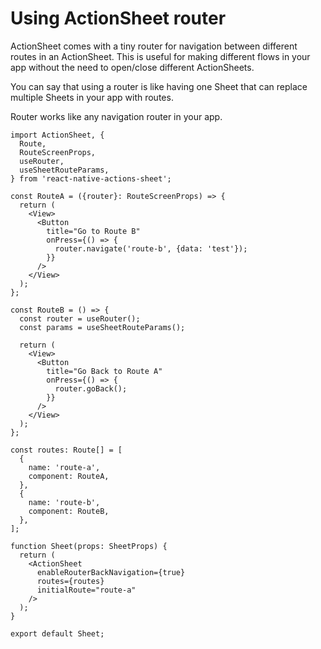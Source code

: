 # Using ActionSheet router

ActionSheet comes with a tiny router for navigation between different routes in an ActionSheet. This is useful for making different flows in your app without the need to open/close different ActionSheets.

You can say that using a router is like having one Sheet that can replace multiple Sheets in your app with routes.

Router works like any navigation router in your app.

```tsx
import ActionSheet, {
  Route,
  RouteScreenProps,
  useRouter,
  useSheetRouteParams,
} from 'react-native-actions-sheet';

const RouteA = ({router}: RouteScreenProps) => {
  return (
    <View>
      <Button
        title="Go to Route B"
        onPress={() => {
          router.navigate('route-b', {data: 'test'});
        }}
      />
    </View>
  );
};

const RouteB = () => {
  const router = useRouter();
  const params = useSheetRouteParams();

  return (
    <View>
      <Button
        title="Go Back to Route A"
        onPress={() => {
          router.goBack();
        }}
      />
    </View>
  );
};

const routes: Route[] = [
  {
    name: 'route-a',
    component: RouteA,
  },
  {
    name: 'route-b',
    component: RouteB,
  },
];

function Sheet(props: SheetProps) {
  return (
    <ActionSheet
      enableRouterBackNavigation={true}
      routes={routes}
      initialRoute="route-a"
    />
  );
}

export default Sheet;
```
